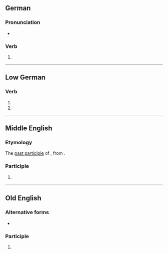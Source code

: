 {{also|frören}}

==German==

===Pronunciation===
* {{audio|de|De-froren.ogg|Audio}}

===Verb===
{{head|de|verb form}}

# {{verb form of|de|frieren||1//3|p|pret}}

----

==Low German==

===Verb===
{{head|nds|verb form}}

# {{inflection of|nds|freren||past|part}}
# {{inflection of|nds|fresen||past|part}}

----

==Middle English==

===Etymology===
The [[past participle]] of {{m|enm|fresen||to freeze}}, from {{der|enm|ang|frēosan}}.

===Participle===
{{head|enm|past participle}}

# {{past participle of|enm|fresen|nocat=1}} {{gloss|frozen}}

----

==Old English==

===Alternative forms===
* {{alter|ang|ġefroren}}

===Participle===
{{head|ang|participle}}

# {{past participle of|ang|frēosan}}